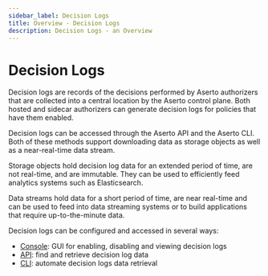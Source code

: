 ```yaml
---
sidebar_label: Decision Logs
title: Overview - Decision Logs
description: Decision Logs - an Overview
---
```


# Decision Logs

Decision logs are records of the decisions performed by Aserto authorizers that are collected into a central location
by the Aserto control plane. Both hosted and sidecar authorizers can generate decision logs for policies that have them
enabled.

Decision logs can be accessed through the Aserto API and the Aserto CLI. Both of these methods support downloading data
as storage objects as well as a near-real-time data stream.

Storage objects hold decision log data for an extended period of time, are not real-time, and are immutable. They can
be used to efficiently feed analytics systems such as Elasticsearch.

Data streams hold data for a short period of time, are near real-time and can be used to feed into data streaming
systems or to build applications that require up-to-the-minute data.

Decision logs can be configured and accessed in several ways:

- [Console](/docs/v1/decision-logs-guide/console): GUI for enabling, disabling and viewing decision logs
- [API](/docs/v1/decision-logs-guide/api/overview): find and retrieve decision log data
- [CLI](/docs/v1/command-line-interface/aserto-cli/decision-logs): automate decision logs data retrieval
